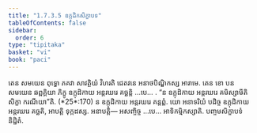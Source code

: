 ```yaml
---
title: "1.7.3.5 ឧក្កុដិកសិក្ខាបទ"
tableOfContents: false
sidebar:
  order: 6
type: "tipitaka"
basket: "vi"
book: "paci"
---
```



<DynamicBreadcrumb />

<Division number="600" book="paci">

<Paragraph number="1805" book="paci">
តេន សមយេន ពុទ្ធោ ភគវា សាវត្ថិយំ វិហរតិ ជេតវនេ អនាថបិណ្ឌិកស្ស អារាមេ. តេន ខោ បន សមយេន ឆព្ពគ្គិយា ភិក្ខូ ឧក្កុដិកាយ អន្តរឃរេ គច្ឆន្តិ …បេ… .
</Paragraph>

<Paragraph number="1806" book="paci">
<Emphasis>“ន ឧក្កុដិកាយ អន្តរឃរេ គមិស្សាមីតិ សិក្ខា ករណីយា”</Emphasis>តិ. (*25*:<Emphasis>170</Emphasis>)
</Paragraph>

<Paragraph number="1807" book="paci">
ន ឧក្កុដិកាយ អន្តរឃរេ គន្តព្ពំ. យោ អនាទរិយំ បដិច្ច ឧក្កុដិកាយ អន្តរឃរេ គច្ឆតិ, អាបត្តិ ទុក្កដស្ស.
</Paragraph>

<Paragraph number="1808" book="paci">
អនាបត្តិ— អសញ្ចិច្ច …បេ… អាទិកម្មិកស្សាតិ.

</Paragraph>
</Division>

<Paragraph number="1809" type="center" book="paci">
បញ្ចមសិក្ខាបទំ និដ្ឋិតំ.
</Paragraph>